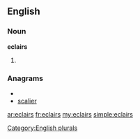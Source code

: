 ==English==

===Noun===
'''eclairs'''

# {{plural of|[[eclair]]}}

===Anagrams===
* {{alphagram|aceilrs}}
* [[scalier#English|scalier]]


[[Category:English plurals]]

[[ar:eclairs]]
[[fr:eclairs]]
[[my:eclairs]]
[[simple:eclairs]]